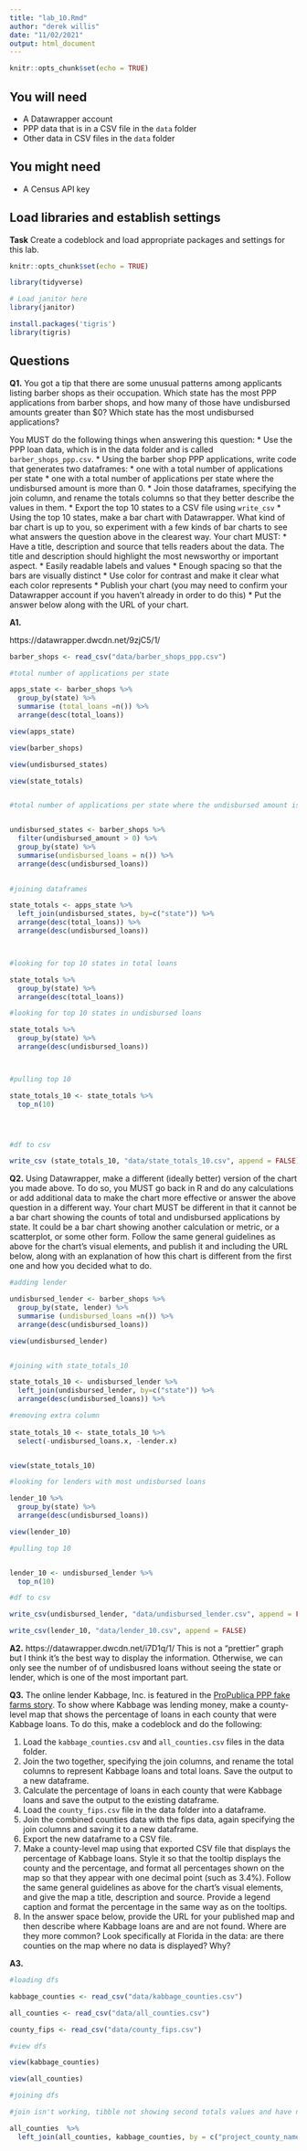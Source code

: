 ```yaml
---
title: "lab_10.Rmd"
author: "derek willis"
date: "11/02/2021"
output: html_document
---
```


```r
knitr::opts_chunk$set(echo = TRUE)
```

## You will need

* A Datawrapper account
* PPP data that is in a CSV file in the `data` folder
* Other data in CSV files in the `data` folder

## You might need

* A Census API key

## Load libraries and establish settings

**Task** Create a codeblock and load appropriate packages and settings for this lab.


```r

knitr::opts_chunk$set(echo = TRUE)

```





```r

library(tidyverse)

# Load janitor here
library(janitor)

install.packages('tigris')
library(tigris)


```



## Questions

**Q1.** You got a tip that there are some unusual patterns among applicants listing barber shops as their occupation. Which state has the most PPP applications from barber shops, and how many of those have undisbursed amounts greater than $0? Which state has the most undisbursed applications?

You MUST do the following things when answering this question:
* Use the PPP loan data, which is in the data folder and is called `barber_shops_ppp.csv`.
* Using the barber shop PPP applications, write code that generates two dataframes:
  * one with a total number of applications per state
  * one with a total number of applications per state where the undisbursed amount is more than 0.
* Join those dataframes, specifying the join column, and rename the totals columns so that they better describe the values in them.
* Export the top 10 states to a CSV file using `write_csv`
* Using the top 10 states, make a bar chart with Datawrapper. What kind of bar chart is up to you, so experiment with a few kinds of bar charts to see what answers the question above in the clearest way. Your chart MUST:
  * Have a title, description and source that tells readers about the data. The title and description should highlight the most newsworthy or important aspect.
  * Easily readable labels and values
  * Enough spacing so that the bars are visually distinct
  * Use color for contrast and make it clear what each color represents
* Publish your chart (you may need to confirm your Datawrapper account if you haven't already in order to do this)
* Put the answer below along with the URL of your chart.

**A1.**

https://datawrapper.dwcdn.net/9zjC5/1/

```r

barber_shops <- read_csv("data/barber_shops_ppp.csv")

#total number of applications per state

apps_state <- barber_shops %>% 
  group_by(state) %>% 
  summarise (total_loans =n()) %>% 
  arrange(desc(total_loans))

view(apps_state)

view(barber_shops)

view(undisbursed_states)

view(state_totals)


#total number of applications per state where the undisbursed amount is more than 0


undisbursed_states <- barber_shops %>% 
  filter(undisbursed_amount > 0) %>% 
  group_by(state) %>% 
  summarise(undisbursed_loans = n()) %>% 
  arrange(desc(undisbursed_loans)) 
  

#joining dataframes 

state_totals <- apps_state %>% 
  left_join(undisbursed_states, by=c("state")) %>% 
  arrange(desc(total_loans)) %>% 
  arrange(desc(undisbursed_loans))



#looking for top 10 states in total loans 

state_totals %>% 
  group_by(state) %>% 
  arrange(desc(total_loans))

#looking for top 10 states in undisbursed loans 

state_totals %>% 
  group_by(state) %>% 
  arrange(desc(undisbursed_loans))



#pulling top 10 

state_totals_10 <- state_totals %>% 
  top_n(10)




#df to csv 

write_csv (state_totals_10, "data/state_totals_10.csv", append = FALSE)


```


**Q2.** Using Datawrapper, make a different (ideally better) version of the chart you made above. To do so, you MUST go back in R and do any calculations or add additional data to make the chart more effective or answer the above question in a different way. Your chart MUST be different in that it cannot be a bar chart showing the counts of total and undisbursed applications by state. It could be a bar chart showing another calculation or metric, or a scatterplot, or some other form. Follow the same general guidelines as above for the chart's visual elements, and publish it and including the URL below, along with an explanation of how this chart is different from the first one and how you decided what to do.

```r

#adding lender 

undisbursed_lender <- barber_shops %>% 
  group_by(state, lender) %>% 
  summarise (undisbursed_loans =n()) %>% 
  arrange(desc(undisbursed_loans))

view(undisbursed_lender)


#joining with state_totals_10

state_totals_10 <- undisbursed_lender %>% 
  left_join(undisbursed_lender, by=c("state")) %>% 
  arrange(desc(undisbursed_loans)) %>% 

#removing extra column
  
state_totals_10 <- state_totals_10 %>% 
  select(-undisbursed_loans.x, -lender.x)


view(state_totals_10)

#looking for lenders with most undisbursed loans 

lender_10 %>% 
  group_by(state) %>% 
  arrange(desc(undisbursed_loans))

view(lender_10)

#pulling top 10 


lender_10 <- undisbursed_lender %>% 
  top_n(10)

#df to csv 

write_csv(undisbursed_lender, "data/undisbursed_lender.csv", append = FALSE)

write_csv(lender_10, "data/lender_10.csv", append = FALSE)

```


**A2.** https://datawrapper.dwcdn.net/i7D1q/1/ This is not a "prettier" graph but I think it's the best way to display the information. Otherwise, we can only see the number of of undisbusred loans without seeing the state or lender, which is one of the most important part. 


**Q3.** The online lender Kabbage, Inc. is featured in the [ProPublica PPP fake farms story](https://www.propublica.org/article/ppp-farms). To show where Kabbage was lending money, make a county-level map that shows the percentage of loans in each county that were Kabbage loans. To do this, make a codeblock and do the following:

1. Load the `kabbage_counties.csv` and `all_counties.csv` files in the data folder.
2. Join the two together, specifying the join columns, and rename the total columns to represent Kabbage loans and total loans. Save the output to a new dataframe.
3. Calculate the percentage of loans in each county that were Kabbage loans and save the output to the existing dataframe.
4. Load the `county_fips.csv` file in the data folder into a dataframe.
5. Join the combined counties data with the fips data, again specifying the join columns and saving it to a new dataframe.
6. Export the new dataframe to a CSV file.
7. Make a county-level map using that exported CSV file that displays the percentage of Kabbage loans. Style it so that the tooltip displays the county and the percentage, and format all percentages shown on the map so that they appear with one decimal point (such as 3.4%). Follow the same general guidelines as above for the chart's visual elements, and give the map a title, description and source. Provide a legend caption and format the percentage in the same way as on the tooltips.
8. In the answer space below, provide the URL for your published map and then describe where Kabbage loans are and are not found. Where are they more common? Look specifically at Florida in the data: are there counties on the map where no data is displayed? Why?

**A3.**  

```r

#loading dfs

kabbage_counties <- read_csv("data/kabbage_counties.csv")

all_counties <- read_csv("data/all_counties.csv")

county_fips <- read_csv("data/county_fips.csv")

#view dfs 

view(kabbage_counties)

view(all_counties)

#joining dfs 

#join isn't working, tibble not showing second totals values and have no idea why

all_counties  %>%  
  left_join(all_counties, kabbage_counties, by = c("project_county_name" = "project_state"))




```


